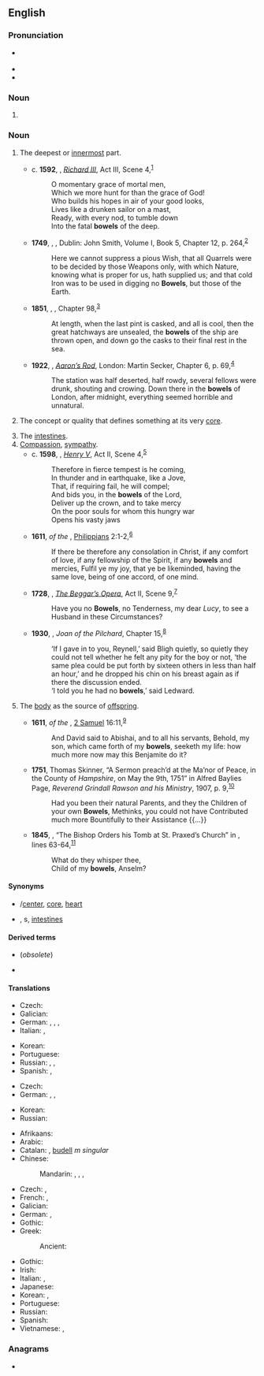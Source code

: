 ==English==

===Pronunciation===
* {{a|US}} {{IPA|en|/baʊ.əlz/}}
* {{audio|en|en-us-bowels.ogg|Audio (US)}}
* {{rhymes|en|aʊəlz}}

===Noun===
{{head|en|noun form}}

# {{plural of|en|bowel}}

===Noun===
{{en-plural noun}}

# The deepest or [[innermost]] part.
#: {{ux|en|down in the '''bowels''' of the Earth}}
#* c. '''1592''', {{w|William Shakespeare}}, ''[[w:Richard III (play)|Richard III]]'', Act III, Scene 4,<sup>[http://www.opensourceshakespeare.org/views/plays/play_view.php?WorkID=richard3&Scope=entire&pleasewait=1&msg=pl]</sup>
#*: O momentary grace of mortal men,
#*: Which we more hunt for than the grace of God!
#*: Who builds his hopes in air of your good looks,
#*: Lives like a drunken sailor on a mast,
#*: Ready, with every nod, to tumble down
#*: Into the fatal '''bowels''' of the deep.
#* '''1749''', {{w|Henry Fielding}}, ''{{w|The History of Tom Jones, a Foundling}}'', Dublin: John Smith, Volume I, Book 5, Chapter 12, p. 264,<sup>[http://name.umdl.umich.edu/004794856.0001.001]</sup>
#*: Here we cannot suppress a pious Wish, that all Quarrels were to be decided by those Weapons only, with which Nature, knowing what is proper for us, hath supplied us; and that cold Iron was to be used in digging no '''Bowels''', but those of the Earth.
#* '''1851''', {{w|Herman Melville}}, ''{{w|Moby-Dick}}'', Chapter 98,<sup>[http://www.gutenberg.org/files/2701/2701-h/2701-h.htm]</sup>
#*: At length, when the last pint is casked, and all is cool, then the great hatchways are unsealed, the '''bowels''' of the ship are thrown open, and down go the casks to their final rest in the sea.
#* '''1922''', {{w|D. H. Lawrence}}, ''[[w:Aaron's Rod (novel)|Aaron’s Rod]]'', London: Martin Secker, Chapter 6, p. 69,<sup>[https://archive.org/details/aaronsrodlondon00lawrrich]</sup>
#*: The station was half deserted, half rowdy, several fellows were drunk, shouting and crowing. Down there in the '''bowels''' of London, after midnight, everything seemed horrible and unnatural.
# The concept or quality that defines something at its very [[core]].
#: {{ux|en|the project's '''bowels'''}}
# The [[intestines]].
# [[compassion|Compassion]], [[sympathy]].
#* c. '''1598''', {{w|William Shakespeare}}, ''[[w:Henry V (play)|Henry V]]'', Act II, Scene 4,<sup>[http://www.opensourceshakespeare.org/views/plays/play_view.php?WorkID=henry5&Scope=entire&pleasewait=1&msg=pl]</sup>
#*: Therefore in fierce tempest is he coming,
#*: In thunder and in earthquake, like a Jove,
#*: That, if requiring fail, he will compel;
#*: And bids you, in the '''bowels''' of the Lord,
#*: Deliver up the crown, and to take mercy
#*: On the poor souls for whom this hungry war
#*: Opens his vasty jaws
#* '''1611''', ''{{w|King James Version}} of the {{w|Bible}}'', [[w:Epistle to the Philippians|Philippians]] 2:1-2,<sup>[https://www.biblegateway.com/passage/?search=Philippians+2&version=KJV]</sup>
#*: If there be therefore any consolation in Christ, if any comfort of love, if any fellowship of the Spirit, if any '''bowels''' and mercies, Fulfil ye my joy, that ye be likeminded, having the same love, being of one accord, of one mind.
#* '''1728''', {{w|John Gay}}, ''[[w:The Beggar's Opera|The Beggar’s Opera]]'', Act II, Scene 9,<sup>[http://name.umdl.umich.edu/004782096.0001.000]</sup>
#*: Have you no '''Bowels''', no Tenderness, my dear ''Lucy'', to see a Husband in these Circumstances?
#* '''1930''', {{w|Mary Gaunt}}, ''Joan of the Pilchard'', Chapter 15,<sup>[http://www.gutenberg.net.au/ebooks16/1600591.txt]</sup>
#*: ‘If I gave in to you, Reynell,’ said Bligh quietly, so quietly they could not tell whether he felt any pity for the boy or not, ‘the same plea could be put forth by sixteen others in less than half an hour,’ and he dropped his chin on his breast again as if there the discussion ended.
#*: ‘I told you he had no '''bowels''',’ said Ledward.
# {{lb|en|obsolete}} The [[body]] as the source of [[offspring]].
#* '''1611''', ''{{w|King James Version}} of the {{w|Bible}}'', [[w:Books of Samuel|2 Samuel]] 16:11,<sup>[https://www.biblegateway.com/passage/?search=2%20Samuel+16&version=KJV]</sup>
#*: And David said to Abishai, and to all his servants, Behold, my son, which came forth of my '''bowels''', seeketh my life: how much more now may this Benjamite do it?
#* '''1751''', Thomas Skinner, “A Sermon preach’d at the Ma’nor of Peace, in the County of ''Hampshire'', on May the 9th, 1751” in Alfred Baylies Page, ''Reverend Grindall Rawson and his Ministry'', 1907, p. 9,<sup>[https://archive.org/details/manorofpeaceware00page]</sup>
#*: Had you been their natural Parents, and they the Children of your own '''Bowels''', Methinks, you could not have Contributed much more Bountifully to their Assistance {{...}}
#* '''1845''', {{w|Robert Browning}}, “The Bishop Orders his Tomb at St. Praxed’s Church” in ''{{w|Dramatic Romances and Lyrics}}'', lines 63-64,<sup>[http://www.bartleby.com/337/1235.html]</sup>
#*: What do they whisper thee,
#*: Child of my '''bowels''', Anselm?

====Synonyms====
* {{sense|deepest or innermost part}} {{l|en|centre}}/[[center]], [[core]], [[heart]]
* {{sense|intestines}} {{l|en|entrails}}, {{l|en|gut}}s, [[intestine]]s

====Derived terms====
* {{l|en|bowelless}} (''obsolete'')
* {{l|en|move one's bowels}}

====Translations====
{{trans-top|deepest or innermost part}}
* Czech: {{t+|cs|nitro|f}}
* Galician: {{t|gl|entrañas|f-p}}
* German: {{t+|de|Tiefen|f}}, {{t+|de|Eingeweide |n-p}}, {{t|de|Innerstes|n}}, {{t|de|Verborgenes|n}}
* Italian: {{t+|it|profondità|f-p}}, {{t+|it|viscere|f-p}} {{qualifier|of the earth}}
{{trans-mid}}
* Korean: {{t+|ko|알맹이}}
* Portuguese: {{t|pt|entranhas|f-p}}
* Russian: {{t+|ru|нутро́|n}}, {{t+|ru|вну́тренности|f-p}}, {{t+|ru|не́дра|n-p}} {{qualifier|of the earth}}
* Spanish: {{t+|es|profundidades|f-p}}, {{t+|es|entrañas|p}}
{{trans-bottom}}

{{trans-top|concept or quality that defines something at its very core}}
* Czech: {{t+|cs|jádro|n}}
* German: {{t|de|Wesenskern|m}}, {{t|de|[[innerstes]] [[Wesen]]|n}}, {{t|de|[[innerster]] [[Kern]]|m}}
{{trans-mid}}
* Korean: {{t+|ko|알맹이}}
* Russian: {{t+|ru|ядро́|n}}
{{trans-bottom}}

{{trans-top|intestines}}
* Afrikaans: {{t+|af|ingewande}}
* Arabic: {{t|ar|مِعًى|m}}
* Catalan: {{t+|ca|intestins|m-p}}, [[budell]] ''m singular''
* Chinese:
*: Mandarin: {{t+|cmn|腸}}, {{t+|cmn|肠|tr=cháng}}, {{t+|cmn|腸子}}, {{t+|cmn|肠子|tr=chángzi}}
* Czech: {{t+|cs|střevo|n}}, {{t|cs|střeva|n-p}}
* French: {{t+|fr|entrailles|f-p}}, {{t+|fr|boyaux|m-p}}
* Galician: {{t|gl|intestinos|m-p}}
* German: {{t+|de|Gedärme|f}}, {{t+|de|Eingeweide |n-p}}
* Gothic: {{t|got|𐌷𐌰𐌹𐍂𐌸𐍂𐌰|n-p}}
* Greek:
*: Ancient: {{t|grc|χολάδες|f-p}}
{{trans-mid}}
* Gothic: {{t|got|𐌷𐌰𐌹𐍂𐌸𐍂𐌰|n-p}}
* Irish: {{t|ga|inní|m-p}}
* Italian: {{t+|it|interiora|f-p}}, {{t|it|budella|f-p}}
* Japanese: {{t+|ja|腸|tr=ちょう, chō, わた, wata}}
* Korean: {{t+|ko|배알}}, {{t+|ko|창자}}
* Portuguese: {{t+|pt|intestinos|m-p}}
* Russian: {{t+|ru|кишка|f-p|alt=кишки́}}
* Spanish: {{t+|es|intestinos|m}}
* Vietnamese: {{t+|vi|ruột}}, {{t+|vi|tràng}}
{{trans-bottom}}

===Anagrams===
* {{anagrams|en|a=belosw|Belows|Blowes|Bowles|Lebows|blowes|blowse|bowles|elbows}}
